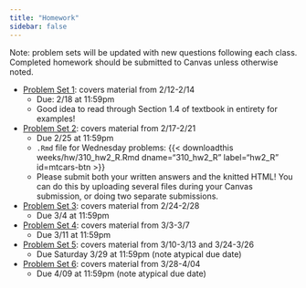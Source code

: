 ```yaml
---
title: "Homework"
sidebar: false
---
```


Note: problem sets will be updated with new questions following each class. Completed homework should be submitted to Canvas unless otherwise noted.

-   [Problem Set 1](weeks/hw/310_hw1.pdf): covers material from 2/12-2/14
    -   Due: 2/18 at 11:59pm
    -   Good idea to read through Section 1.4 of textbook in entirety for examples!
-   [Problem Set 2](weeks/hw/310_hw2.pdf): covers material from 2/17-2/21
    -   Due 2/25 at 11:59pm
    -   `.Rmd` file for Wednesday problems: {{< downloadthis weeks/hw/310_hw2_R.Rmd dname="310_hw2_R" label="hw2_R" id=mtcars-btn >}}
    -   Please submit both your written answers and the knitted HTML! You can do this by uploading several files during your Canvas submission, or doing two separate submissions.
-   [Problem Set 3](weeks/hw/310_hw3.pdf): covers material from 2/24-2/28
    -   Due 3/4 at 11:59pm
-   [Problem Set 4](weeks/hw/310_hw4.pdf): covers material from 3/3-3/7
    -   Due 3/11 at 11:59pm
-   [Problem Set 5](weeks/hw/310_hw5.pdf): covers material from 3/10-3/13 and 3/24-3/26
    -   Due Saturday 3/29 at 11:59pm (note atypical due date)
-   [Problem Set 6](weeks/hw/310_hw6.pdf): covers material from 3/28-4/04
    -   Due 4/09 at 11:59pm (note atypical due date)
